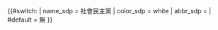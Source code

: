 {{#switch: {{lc:{{{1}}}}}
| name_sdp = 社會民主黨 | color_sdp = white | abbr_sdp = {{Political party/logo2/data/abbr sdp}}
| #default = 無
}}